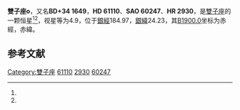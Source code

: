 {{Starbox begin
| name = 雙子座ο
}}
{{Starbox observe
| epoch = [[J2000.0|J2000.0]]
| constell = [[雙子座|雙子座]]<ref name=SIMBAD>{{cite web
 | url=http://simbad.u-strasbg.fr/simbad/sim-id?Ident=HR+2930
 | title =Pulsating variable Star
 | publisher=Centre de Données astronomiques de Strasbourg
 | work=SIMBAD
 | accessdate=2012-07-13}}</ref><ref name=DATA>{{cite web
 | url=http://vizier.u-strasbg.fr/viz-bin/VizieR-5?-out.add=.&-source=5050&-corr=PK=HR&-out.max=9999&HR=2930
 | title=VizieR Detailed Page
 | accessdate=2012-07-13
 | archive-date=2019-06-26
 | archive-url=https://web.archive.org/web/20190626143550/http://vizier.u-strasbg.fr/viz-bin/VizieR-5?-out.add=.&-source=5050&-corr=PK=HR&-out.max=9999&HR=2930
 }}</ref>
| 星官 = 
| ra = {{RA|7|39|9.9}}<ref name=SIMBAD /><ref name=DATA />
| dec = {{DEC|+34|35|3}}<ref name=SIMBAD /><ref name=DATA />
| appmag_v = 4.9<ref name=SIMBAD /><ref name=DATA />
}}
{{Starbox character
| class = F3III<ref name=SIMBAD /><ref name=DATA />
| b-v = 0.4<ref name=SIMBAD /><ref name=DATA />
| u-b = 0.11<ref name=SIMBAD /><ref name=DATA />
| r-i = 0.22<ref name=SIMBAD /><ref name=DATA />
| variable = 
}}
{{Starbox astrometry
| radial_v = 0.11
| prop_mo_ra = 7
| parallax = 0.021
| p_error = 
}}
{{Starbox catalog
| names =BD+34 1649，[[SAO星表|SAO]] 60247，[[HD星表|HD]] 61110，[[HR星表|HR]] 2930}}
{{Starbox reference |Simbad=HR+2930}}
{{Starbox end}}

'''雙子座ο'''，又名'''BD+34 1649'''，'''HD 61110'''、'''SAO 60247'''、'''HR 2930'''，是[[雙子座|雙子座]]的一颗恒星<ref name=SIMBAD /><ref name=DATA />，视星等为4.9，位于[[銀道座標系|銀經]]184.97，[[銀道座標系|銀緯]]24.23，其[[B1900.0|B1900.0]]坐标为赤經{{RA|7|32|38.3}}，赤緯{{DEC|+34|24.23|50}}。

== 参考文献 ==
{{reflist}}

{{star-stub}}

{{雙子座恒星}}
{{星官|北河|3|4}}
[[Category:雙子座|Category:雙子座]]
[[Category:HD和HDE天體|61110]]
[[Category:HR天體|2930]]
[[Category:SAO天體|60247]]